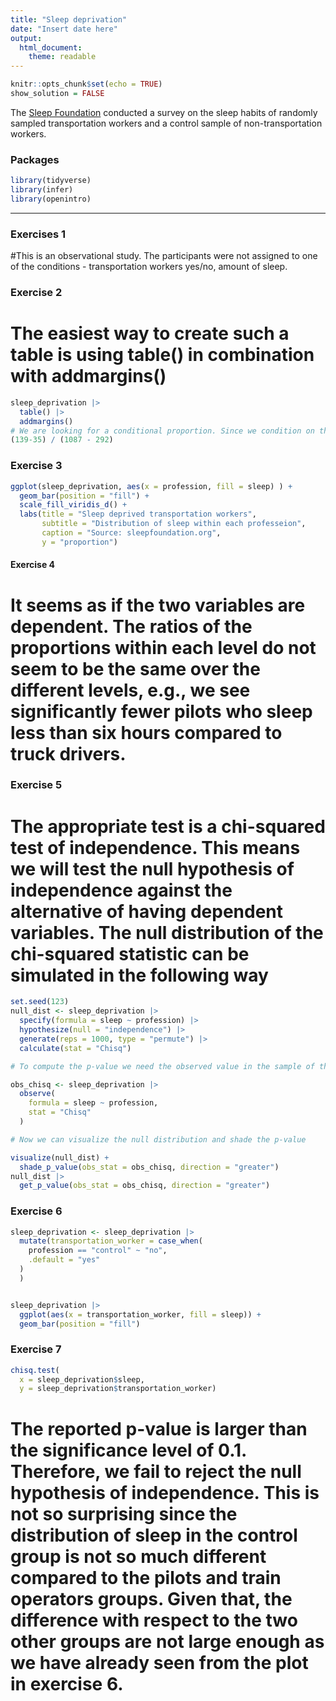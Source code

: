 ```yaml
---
title: "Sleep deprivation"
date: "Insert date here"
output:
  html_document:
    theme: readable
---
```


```r
knitr::opts_chunk$set(echo = TRUE)
show_solution = FALSE
```

The [Sleep Foundation](https://www.sleepfoundation.org/) conducted a survey on the sleep habits of randomly sampled transportation workers and a control sample of non-transportation workers. 


### Packages


```r
library(tidyverse) 
library(infer)
library(openintro)
```

-------------


### Exercises 1

#This is an observational study. The participants were not assigned to one of the conditions - transportation workers yes/no, amount of sleep. 


### Exercise 2

# The easiest way to create such a table is using table() in combination with addmargins()


```r
sleep_deprivation |> 
  table() |> 
  addmargins()
# We are looking for a conditional proportion. Since we condition on the transportation workers, we have to remove the number of observations from the control group. Hence, the conditional proportion we are looking for is
(139-35) / (1087 - 292)
```

### Exercise 3


```r
ggplot(sleep_deprivation, aes(x = profession, fill = sleep) ) +
  geom_bar(position = "fill") + 
  scale_fill_viridis_d() +
  labs(title = "Sleep deprived transportation workers",
       subtitle = "Distribution of sleep within each professeion",
       caption = "Source: sleepfoundation.org",
       y = "proportion")
```

#### Exercise 4

# It seems as if the two variables are dependent. The ratios of the proportions within each level do not seem to be the same over the different levels, e.g., we see significantly fewer pilots who sleep less than six hours compared to truck drivers.


### Exercise 5  

# The appropriate test is a chi-squared test of independence. This means we will test the null hypothesis of independence against the alternative of having dependent variables. The null distribution of the chi-squared statistic can be simulated in the following way

```r
set.seed(123)
null_dist <- sleep_deprivation |> 
  specify(formula = sleep ~ profession) |> 
  hypothesize(null = "independence") |> 
  generate(reps = 1000, type = "permute") |> 
  calculate(stat = "Chisq")

# To compute the p-value we need the observed value in the sample of the test statistic

obs_chisq <- sleep_deprivation |> 
  observe(
    formula = sleep ~ profession,
    stat = "Chisq"
  )

# Now we can visualize the null distribution and shade the p-value

visualize(null_dist) +
  shade_p_value(obs_stat = obs_chisq, direction = "greater")
null_dist |> 
  get_p_value(obs_stat = obs_chisq, direction = "greater")
```




### Exercise 6

```r
sleep_deprivation <- sleep_deprivation |> 
  mutate(transportation_worker = case_when(
    profession == "control" ~ "no",
    .default = "yes"
  )
  )


sleep_deprivation |> 
  ggplot(aes(x = transportation_worker, fill = sleep)) +
  geom_bar(position = "fill")
```




### Exercise 7

```r
chisq.test(
  x = sleep_deprivation$sleep, 
  y = sleep_deprivation$transportation_worker)
```
# The reported p-value is larger than the significance level of 0.1. Therefore, we fail to reject the null hypothesis of independence. This is not so surprising since the distribution of sleep in the control group is not so much different compared to the pilots and train operators groups. Given that, the difference with respect to the two other groups are not large enough as we have already seen from the plot in exercise 6.

